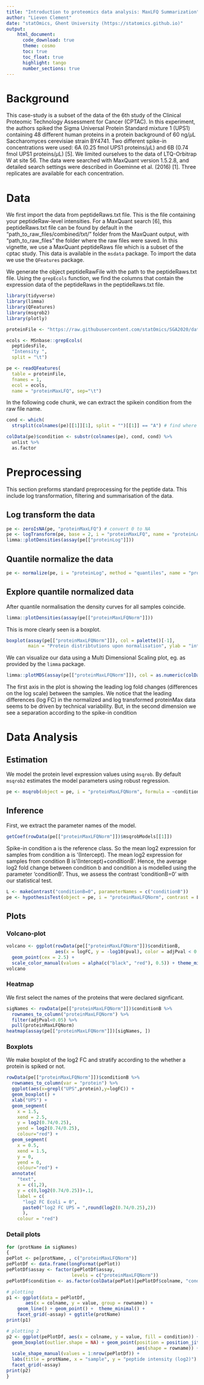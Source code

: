 ```yaml
---
title: "Introduction to proteomics data analysis: MaxLFQ Summarization"
author: "Lieven Clement"
date: "statOmics, Ghent University (https://statomics.github.io)"
output:
    html_document:
      code_download: true
      theme: cosmo
      toc: true
      toc_float: true
      highlight: tango
      number_sections: true
---
```



# Background
This case-study is a subset of the data of the 6th study of the Clinical
Proteomic Technology Assessment for Cancer (CPTAC).
In this experiment, the authors spiked the Sigma Universal Protein Standard
mixture 1 (UPS1) containing 48 different human proteins in a protein background
of 60 ng/$\mu$L Saccharomyces cerevisiae strain BY4741.
Two different spike-in concentrations were used:
6A (0.25 fmol UPS1 proteins/$\mu$L) and 6B (0.74 fmol UPS1 proteins/$\mu$L) [5].
We limited ourselves to the data of LTQ-Orbitrap W at site 56.
The data were searched with MaxQuant version 1.5.2.8, and
detailed search settings were described in Goeminne et al. (2016) [1].
Three replicates are available for each concentration.

# Data

We first import the data from peptideRaws.txt file. This is the file containing
your peptideRaw-level intensities. For a MaxQuant search [6],
this peptideRaws.txt file can be found by default in the
"path_to_raw_files/combined/txt/" folder from the MaxQuant output,
with "path_to_raw_files" the folder where the raw files were saved.
In this vignette, we use a MaxQuant peptideRaws file which is a subset
of the cptac study. This data is available in the `msdata` package.
To import the data we use the `QFeatures` package.

We generate the object peptideRawFile with the path to the peptideRaws.txt file.
Using the `grepEcols` function, we find the columns that contain the expression
data of the peptideRaws in the peptideRaws.txt file.

```r
library(tidyverse)
library(limma)
library(QFeatures)
library(msqrob2)
library(plotly)

proteinFile <- "https://raw.githubusercontent.com/statOmics/SGA2020/data/quantification/cptacAvsB_lab3/proteinGroups.txt"

ecols <- MSnbase::grepEcols(
  peptidesFile,
  "Intensity ",
  split = "\t")

pe <- readQFeatures(
  table = proteinFile,
  fnames = 1,
  ecol = ecols,
  name = "proteinMaxLFQ", sep="\t")
```

In the following code chunk, we can extract the spikein condition from the raw file name.

```r
cond <- which(
  strsplit(colnames(pe)[[1]][1], split = "")[[1]] == "A") # find where condition is stored

colData(pe)$condition <- substr(colnames(pe), cond, cond) %>%
  unlist %>%  
  as.factor
```


# Preprocessing

This section preforms standard preprocessing for the peptide data. This
include log transformation, filtering and summarisation of the data.

## Log transform the data

```r
pe <- zeroIsNA(pe, "proteinMaxLFQ") # convert 0 to NA
pe <- logTransform(pe, base = 2, i = "proteinMaxLFQ", name = "proteinLog")
limma::plotDensities(assay(pe[["proteinLog"]]))
```

## Quantile normalize the data
```r
pe <- normalize(pe, i = "proteinLog", method = "quantiles", name = "proteinMaxLFQNorm")
```


## Explore quantile normalized data

After quantile normalisation the density curves for all samples coincide.

```r
limma::plotDensities(assay(pe[["proteinMaxLFQNorm"]]))
```

This is more clearly seen is a boxplot.

```r
boxplot(assay(pe[["proteinMaxLFQNorm"]]), col = palette()[-1],
        main = "Protein distribtutions upon normalisation", ylab = "intensity")

```


We can visualize our data using a Multi Dimensional Scaling plot,
eg. as provided by the `limma` package.

```r
limma::plotMDS(assay(pe[["proteinMaxLFQNorm"]]), col = as.numeric(colData(pe)$condition))
```

The first axis in the plot is showing the leading log fold changes
(differences on the log scale) between the samples.
We notice that the leading differences (log FC)
in the normalized and log transformed proteinMax data seems to be driven by technical variability.
But, in the second dimension we see a separation according to the spike-in condition

# Data Analysis

## Estimation

We model the protein level expression values using `msqrob`.
By default `msqrob2` estimates the model parameters using robust regression.  

```r
pe <- msqrob(object = pe, i = "proteinMaxLFQNorm", formula = ~condition)
```

## Inference

First, we extract the parameter names of the model.
```r
getCoef(rowData(pe[["proteinMaxLFQNorm"]])$msqrobModels[[1]])
```

Spike-in condition a is the reference class. So the mean log2 expression
for samples from condition a is '(Intercept).
The mean log2 expression for samples from condition B is '(Intercept)+conditionB'.
Hence, the average log2 fold change between condition b and
condition a is modelled using the parameter 'conditionB'.
Thus, we assess the contrast 'conditionB=0' with our statistical test.

```r
L <- makeContrast("conditionB=0", parameterNames = c("conditionB"))
pe <- hypothesisTest(object = pe, i = "proteinMaxLFQNorm", contrast = L)
```


## Plots

### Volcano-plot


```r
volcano <- ggplot(rowData(pe[["proteinMaxLFQNorm"]])$conditionB,
                  aes(x = logFC, y = -log10(pval), color = adjPval < 0.05)) +
  geom_point(cex = 2.5) +
  scale_color_manual(values = alpha(c("black", "red"), 0.5)) + theme_minimal()
volcano
```

### Heatmap

We first select the names of the proteins that were declared signficant.

```r
sigNames <- rowData(pe[["proteinMaxLFQNorm"]])$conditionB %>%
  rownames_to_column("proteinMaxLFQNorm") %>%
  filter(adjPval<0.05) %>%
  pull(proteinMaxLFQNorm)
heatmap(assay(pe[["proteinMaxLFQNorm"]])[sigNames, ])
```

### Boxplots

We make boxplot of the log2 FC and stratify according to the whether a protein is spiked or not.

```r
rowData(pe[["proteinMaxLFQNorm"]])$conditionB %>%
  rownames_to_column(var = "protein") %>%
  ggplot(aes(x=grepl("UPS",protein),y=logFC)) +
  geom_boxplot() +
  xlab("UPS") +
  geom_segment(
    x = 1.5,
    xend = 2.5,
    y = log2(0.74/0.25),
    yend = log2(0.74/0.25),
    colour="red") +
  geom_segment(
    x = 0.5,
    xend = 1.5,
    y = 0,
    yend = 0,
    colour="red") +
  annotate(
    "text",
    x = c(1,2),
    y = c(0,log2(0.74/0.25))+.1,
    label = c(
      "log2 FC Ecoli = 0",
      paste0("log2 FC UPS = ",round(log2(0.74/0.25),2))
      ),
    colour = "red")
```

### Detail plots


```r
for (protName in sigNames)
{
pePlot <- pe[protName, , c("proteinMaxLFQNorm")]
pePlotDf <- data.frame(longFormat(pePlot))
pePlotDf$assay <- factor(pePlotDf$assay,
                        levels = c("proteinMaxLFQNorm"))
pePlotDf$condition <- as.factor(colData(pePlot)[pePlotDf$colname, "condition"])

# plotting
p1 <- ggplot(data = pePlotDf,
       aes(x = colname, y = value, group = rowname)) +
    geom_line() + geom_point() +  theme_minimal() +
    facet_grid(~assay) + ggtitle(protName)
print(p1)

# plotting 2
p2 <- ggplot(pePlotDf, aes(x = colname, y = value, fill = condition)) +
  geom_boxplot(outlier.shape = NA) + geom_point(position = position_jitter(width = .1),
                                                aes(shape = rowname)) +
  scale_shape_manual(values = 1:nrow(pePlotDf)) +
  labs(title = protName, x = "sample", y = "peptide intensity (log2)") + theme_minimal()
  facet_grid(~assay)
print(p2)
}
```
